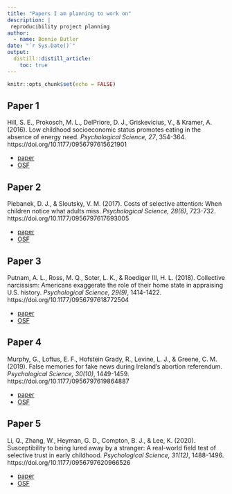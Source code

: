 ```yaml
---
title: "Papers I am planning to work on"
description: |
 reproducibility project planning
author:
  - name: Bonnie Butler
date: "`r Sys.Date()`"
output:
  distill::distill_article:
    toc: true
---
```


```r
knitr::opts_chunk$set(echo = FALSE)
```

## Paper 1

Hill, S. E., Prokosch, M. L., DelPriore, D. J., Griskevicius, V., & Kramer, A. (2016). Low childhood socioeconomic status promotes eating in the absence of energy need. *Psychological Science, 27*, 354-364. https://doi.org/10.1177/0956797615621901

- [paper](https://journals.sagepub.com/doi/full/10.1177/0956797615621901)
- [OSF](https://osf.io/x8q4j)

## Paper 2

Plebanek, D. J., & Sloutsky, V. M. (2017). Costs of selective attention: When children notice what adults miss. *Psychological Science, 28(6)*, 723-732. https://doi.org/10.1177/0956797617693005

- [paper](https://journals.sagepub.com/doi/full/10.1177/0956797617693005)
- [OSF](https://dx.doi.org/10.7910/DVN/7TA47E)

## Paper 3

Putnam, A. L., Ross, M. Q., Soter, L. K., & Roediger III, H. L. (2018). Collective narcissism: Americans exaggerate the role of their home state in appraising U.S. history. *Psychological Science, 29(9)*, 1414-1422. https://doi.org/10.1177/0956797618772504

- [paper](https://journals.sagepub.com/doi/full/10.1177/0956797618772504)
- [OSF](https://osf.io/m3w2g)

## Paper 4

Murphy, G., Loftus, E. F., Hofstein Grady, R., Levine, L. J., & Greene, C. M. (2019). False memories for fake news during Ireland's abortion referendum. *Psychological Science, 30(10)*, 1449-1459. https://doi.org/10.1177/0956797619864887

- [paper](https://journals.sagepub.com/doi/full/10.1177/0956797619864887)
- [OSF](https://osf.io/9q23j)

## Paper 5

Li, Q., Zhang, W., Heyman, G. D., Compton, B. J., & Lee, K. (2020). Susceptibility to being lured away by a stranger: A real-world field test of selective trust in early childhood. *Psychological Science, 31(12)*, 1488-1496. https://doi.org/10.1177/0956797620966526

- [paper](https://journals.sagepub.com/doi/full/10.1177/0956797620966526)
- [OSF](https://osf.io/arjzw)
